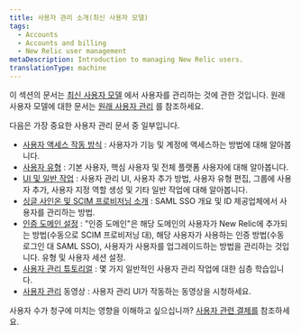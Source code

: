 ```yaml
---
title: 사용자 관리 소개(최신 사용자 모델)
tags:
  - Accounts
  - Accounts and billing
  - New Relic user management
metaDescription: Introduction to managing New Relic users.
translationType: machine
---
```


이 섹션의 문서는 [최신 사용자 모델](/docs/accounts/original-accounts-billing/original-product-based-pricing/overview-user-models) 에서 사용자를 관리하는 것에 관한 것입니다. 원래 사용자 모델에 대한 문서는 [원래 사용자 관리](/docs/accounts/original-accounts-billing/original-users-roles) 를 참조하세요.

다음은 가장 중요한 사용자 관리 문서 중 일부입니다.

* [사용자 액세스 작동 방식](/docs/accounts/accounts-billing/new-relic-one-user-management/user-management-concepts) : 사용자가 기능 및 계정에 액세스하는 방법에 대해 알아봅니다.
* [사용자 유형](/docs/accounts/accounts-billing/new-relic-one-user-management/user-type) : 기본 사용자, 핵심 사용자 및 전체 플랫폼 사용자에 대해 알아봅니다.
* [UI 및 일반 작업](/docs/accounts/accounts-billing/new-relic-one-user-management/user-management-ui-and-tasks/) : 사용자 관리 UI, 사용자 추가 방법, 사용자 유형 편집, 그룹에 사용자 추가, 사용자 지정 역할 생성 및 기타 일반 작업에 대해 알아봅니다.
* [싱글 사인온 및 SCIM 프로비저닝 소개](/docs/accounts/accounts-billing/new-relic-one-user-management/introduction-saml-scim) : SAML SSO 개요 및 ID 제공업체에서 사용자를 관리하는 방법.
* [인증 도메인 설정](/docs/accounts/accounts-billing/new-relic-one-pricing-users/configure-authentication-domains) : "인증 도메인"은 해당 도메인의 사용자가 New Relic에 추가되는 방법(수동으로 SCIM 프로비저닝 대), 해당 사용자가 사용하는 인증 방법(수동 로그인 대 SAML SSO), 사용자가 사용자를 업그레이드하는 방법을 관리하는 것입니다. 유형 및 사용자 세션 설정.
* [사용자 관리 튜토리얼](/docs/accounts/accounts-billing/new-relic-one-user-management/tutorial-add-new-user-groups-roles-new-relic-one-user-model) : 몇 가지 일반적인 사용자 관리 작업에 대한 심층 학습입니다.
* [사용자 관리](/docs/accounts/accounts-billing/new-relic-one-user-management/user-mgmt-videos) 동영상 : 사용자 관리 UI가 작동하는 동영상을 시청하세요.

사용자 수가 청구에 미치는 영향을 이해하고 싶으십니까? [사용자 관련 결제를](/docs/accounts/accounts-billing/new-relic-one-pricing-users/new-relic-one-pricing-billing#user-count) 참조하세요.